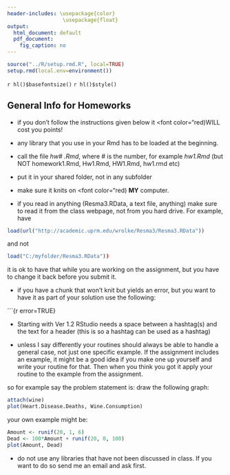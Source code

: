 ```yaml
---
header-includes: \usepackage{color}
                  \usepackage{float}
output:
  html_document: default
  pdf_document:
    fig_caption: no
---
```


```r
source("../R/setup.rmd.R", local=TRUE)
setup.rmd(local.env=environment())
```
`r hl()$basefontsize()`
`r hl()$style()`

## General Info for Homeworks

-  if you don't follow the instructions given below it <font color="red)WILL</font> cost you points!

-  any library that you use in your Rmd has to be loaded at the beginning.

-  call the file *hw# .Rmd*, where #  is the number, for example *hw1.Rmd* (but NOT homework1.Rmd, Hw1.Rmd, HW1.Rmd, hw1.rmd etc)

-  put it in your shared folder, not in any subfolder

-  make sure it knits on <font color="red) **MY** </font> computer.

-  if you read in anything (Resma3.RData, a text file, anything) make sure to read it from the class webpage, not from you hard drive. For example, have

```r
load(url("http://academic.uprm.edu/wrolke/Resma3/Resma3.RData"))
```

and not 

```r
load("C:/myfolder/Resma3.RData"))
```

it is ok to have that while you are working on the assignment, but you have to change it back before you submit it.

-  if you have a chunk that won't knit but yields an error, but you want to have it as part of your solution use the following:

\`\`\`{r error=TRUE}

-  Starting with Ver 1.2 RStudio needs a space between a hashtag(s) and the text for a header (this is so a hashtag can be used as a hashtag)

-  unless I say differently your routines should always be able to handle a general case, not just one specific example. If the assignment includes an example, it might be a good idea if you make one up yourself and write your routine for that. Then when you think you got it apply your routine to the example from the assignment.

so for example say the problem statement is: draw the following graph:

```r
attach(wine)
plot(Heart.Disease.Deaths, Wine.Consumption)
```

your own example might be:

```r
Amount <- runif(20, 1, 6)
Dead <- 100*Amount + runif(20, 0, 100)
plot(Amount, Dead)
```

-  do not use any libraries that have not been discussed in class. If you want to do so send me an email and ask first.

